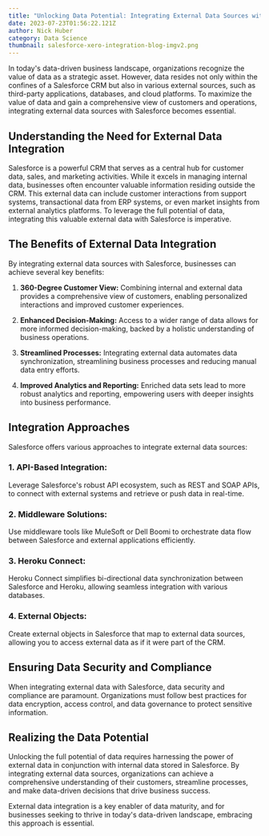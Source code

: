 ```yaml
---
title: "Unlocking Data Potential: Integrating External Data Sources with Salesforce"
date: 2023-07-23T01:56:22.121Z
author: Nick Huber
category: Data Science
thumbnail: salesforce-xero-integration-blog-imgv2.png
---
```

In today's data-driven business landscape, organizations recognize the value of data as a strategic asset. However, data resides not only within the confines of a Salesforce CRM but also in various external sources, such as third-party applications, databases, and cloud platforms. To maximize the value of data and gain a comprehensive view of customers and operations, integrating external data sources with Salesforce becomes essential.

## Understanding the Need for External Data Integration

Salesforce is a powerful CRM that serves as a central hub for customer data, sales, and marketing activities. While it excels in managing internal data, businesses often encounter valuable information residing outside the CRM. This external data can include customer interactions from support systems, transactional data from ERP systems, or even market insights from external analytics platforms. To leverage the full potential of data, integrating this valuable external data with Salesforce is imperative.

## The Benefits of External Data Integration

By integrating external data sources with Salesforce, businesses can achieve several key benefits:

1. **360-Degree Customer View:** Combining internal and external data provides a comprehensive view of customers, enabling personalized interactions and improved customer experiences.

2. **Enhanced Decision-Making:** Access to a wider range of data allows for more informed decision-making, backed by a holistic understanding of business operations.

3. **Streamlined Processes:** Integrating external data automates data synchronization, streamlining business processes and reducing manual data entry efforts.

4. **Improved Analytics and Reporting:** Enriched data sets lead to more robust analytics and reporting, empowering users with deeper insights into business performance.

## Integration Approaches

Salesforce offers various approaches to integrate external data sources:

### 1. **API-Based Integration:**
Leverage Salesforce's robust API ecosystem, such as REST and SOAP APIs, to connect with external systems and retrieve or push data in real-time.

### 2. **Middleware Solutions:**
Use middleware tools like MuleSoft or Dell Boomi to orchestrate data flow between Salesforce and external applications efficiently.

### 3. **Heroku Connect:**
Heroku Connect simplifies bi-directional data synchronization between Salesforce and Heroku, allowing seamless integration with various databases.

### 4. **External Objects:**
Create external objects in Salesforce that map to external data sources, allowing you to access external data as if it were part of the CRM.

## Ensuring Data Security and Compliance

When integrating external data with Salesforce, data security and compliance are paramount. Organizations must follow best practices for data encryption, access control, and data governance to protect sensitive information.

## Realizing the Data Potential

Unlocking the full potential of data requires harnessing the power of external data in conjunction with internal data stored in Salesforce. By integrating external data sources, organizations can achieve a comprehensive understanding of their customers, streamline processes, and make data-driven decisions that drive business success.

External data integration is a key enabler of data maturity, and for businesses seeking to thrive in today's data-driven landscape, embracing this approach is essential.